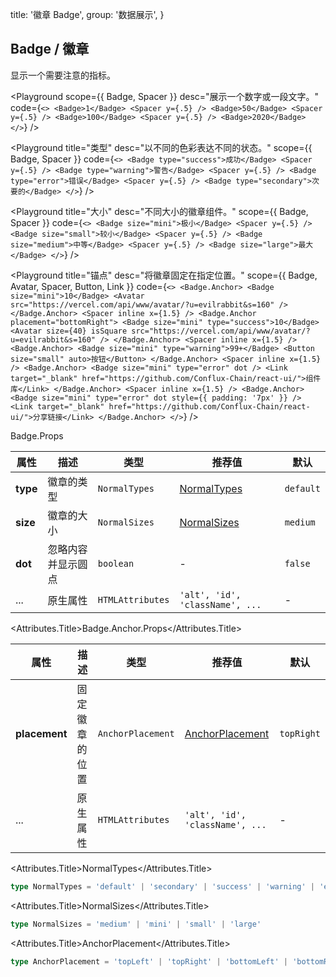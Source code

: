 
  title: '徽章 Badge',
  group: '数据展示',
}

## Badge / 徽章

显示一个需要注意的指标。

<Playground
  scope={{ Badge, Spacer }}
  desc="展示一个数字或一段文字。"
  code={`
  <>
    <Badge>1</Badge> <Spacer y={.5} />
    <Badge>50</Badge> <Spacer y={.5} />
    <Badge>100</Badge> <Spacer y={.5} />
    <Badge>2020</Badge>
  </>
`}
/>

<Playground
  title="类型"
  desc="以不同的色彩表达不同的状态。"
  scope={{ Badge, Spacer }}
  code={`
  <>
    <Badge type="success">成功</Badge> <Spacer y={.5} />
    <Badge type="warning">警告</Badge> <Spacer y={.5} />
    <Badge type="error">错误</Badge> <Spacer y={.5} />
    <Badge type="secondary">次要的</Badge>
  </>
`}
/>

<Playground
  title="大小"
  desc="不同大小的徽章组件。"
  scope={{ Badge, Spacer }}
  code={`
  <>
    <Badge size="mini">极小</Badge> <Spacer y={.5} />
    <Badge size="small">较小</Badge> <Spacer y={.5} />
    <Badge size="medium">中等</Badge> <Spacer y={.5} />
    <Badge size="large">最大</Badge>
  </>
`}
/>

<Playground
  title="锚点"
  desc="将徽章固定在指定位置。"
  scope={{ Badge, Avatar, Spacer, Button, Link }}
  code={`
<>
  <Badge.Anchor>
    <Badge size="mini">10</Badge>
    <Avatar src="https://vercel.com/api/www/avatar/?u=evilrabbit&s=160" />
  </Badge.Anchor>
  <Spacer inline x={1.5} />
  <Badge.Anchor placement="bottomRight">
    <Badge size="mini" type="success">10</Badge>
    <Avatar size={40} isSquare src="https://vercel.com/api/www/avatar/?u=evilrabbit&s=160" />
  </Badge.Anchor>
  <Spacer inline x={1.5} />
  <Badge.Anchor>
    <Badge size="mini" type="warning">99+</Badge>
    <Button size="small" auto>按钮</Button>
  </Badge.Anchor>
  <Spacer inline x={1.5} />
  <Badge.Anchor>
    <Badge size="mini" type="error" dot />
    <Link target="_blank" href="https://github.com/Conflux-Chain/react-ui/">组件库</Link>
  </Badge.Anchor>
  <Spacer inline x={1.5} />
  <Badge.Anchor>
    <Badge size="mini" type="error" dot style={{ padding: '7px' }} />
    <Link target="_blank" href="https://github.com/Conflux-Chain/react-ui/">分享链接</Link>
  </Badge.Anchor>
</>
`}
/>

<Attributes edit="/pages/zh-cn/components/badge.mdx">
<Attributes.Title>Badge.Props</Attributes.Title>

| 属性     | 描述               | 类型             | 推荐值                          | 默认      |
| -------- | ------------------ | ---------------- | ------------------------------- | --------- |
| **type** | 徽章的类型         | `NormalTypes`    | [NormalTypes](#normaltypes)     | `default` |
| **size** | 徽章的大小         | `NormalSizes`    | [NormalSizes](#normalsizes)     | `medium`  |
| **dot**  | 忽略内容并显示圆点 | `boolean`        | -                               | `false`   |
| ...      | 原生属性           | `HTMLAttributes` | `'alt', 'id', 'className', ...` | -         |

<Attributes.Title>Badge.Anchor.Props</Attributes.Title>

| 属性          | 描述           | 类型              | 推荐值                              | 默认       |
| ------------- | -------------- | ----------------- | ----------------------------------- | ---------- |
| **placement** | 固定徽章的位置 | `AnchorPlacement` | [AnchorPlacement](#anchorplacement) | `topRight` |
| ...           | 原生属性       | `HTMLAttributes`  | `'alt', 'id', 'className', ...`     | -          |

<Attributes.Title>NormalTypes</Attributes.Title>

```ts
type NormalTypes = 'default' | 'secondary' | 'success' | 'warning' | 'error'
```

<Attributes.Title>NormalSizes</Attributes.Title>

```ts
type NormalSizes = 'medium' | 'mini' | 'small' | 'large'
```

<Attributes.Title>AnchorPlacement</Attributes.Title>

```ts
type AnchorPlacement = 'topLeft' | 'topRight' | 'bottomLeft' | 'bottomRight'
```

</Attributes>

